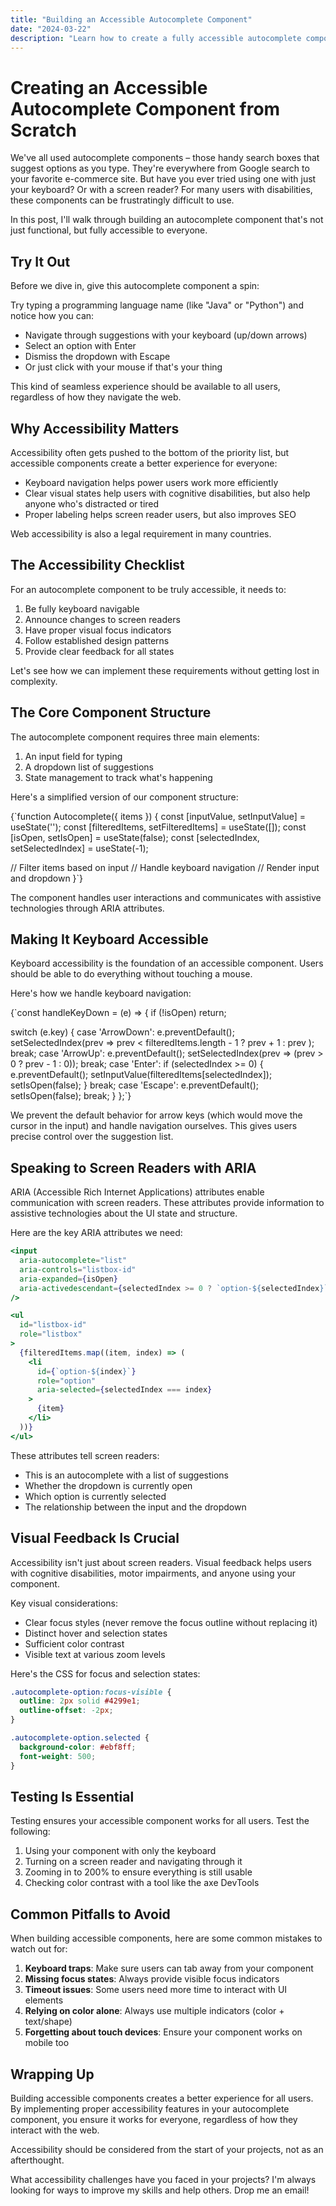 ```yaml
---
title: "Building an Accessible Autocomplete Component"
date: "2024-03-22"
description: "Learn how to create a fully accessible autocomplete component with React, focusing on keyboard navigation and screen reader support"
---
```



# Creating an Accessible Autocomplete Component from Scratch

We've all used autocomplete components – those handy search boxes that suggest options as you type. They're everywhere from Google search to your favorite e-commerce site. But have you ever tried using one with just your keyboard? Or with a screen reader? For many users with disabilities, these components can be frustratingly difficult to use.

In this post, I'll walk through building an autocomplete component that's not just functional, but fully accessible to everyone.

## Try It Out

Before we dive in, give this autocomplete component a spin:

<Autocomplete />

Try typing a programming language name (like "Java" or "Python") and notice how you can:

- Navigate through suggestions with your keyboard (up/down arrows)
- Select an option with Enter
- Dismiss the dropdown with Escape
- Or just click with your mouse if that's your thing

This kind of seamless experience should be available to all users, regardless of how they navigate the web.

## Why Accessibility Matters

Accessibility often gets pushed to the bottom of the priority list, but accessible components create a better experience for everyone:

- Keyboard navigation helps power users work more efficiently
- Clear visual states help users with cognitive disabilities, but also help anyone who's distracted or tired
- Proper labeling helps screen reader users, but also improves SEO

Web accessibility is also a legal requirement in many countries.

## The Accessibility Checklist

For an autocomplete component to be truly accessible, it needs to:

1. Be fully keyboard navigable
2. Announce changes to screen readers
3. Have proper visual focus indicators
4. Follow established design patterns
5. Provide clear feedback for all states

Let's see how we can implement these requirements without getting lost in complexity.

## The Core Component Structure

The autocomplete component requires three main elements:

1. An input field for typing
2. A dropdown list of suggestions
3. State management to track what's happening

Here's a simplified version of our component structure:

<SyntaxHighlighter language="jsx" style={a11yDark}>
  {`function Autocomplete({ items }) {
  const [inputValue, setInputValue] = useState('');
  const [filteredItems, setFilteredItems] = useState([]);
  const [isOpen, setIsOpen] = useState(false);
  const [selectedIndex, setSelectedIndex] = useState(-1);
  
  // Filter items based on input
  // Handle keyboard navigation
  // Render input and dropdown
}`}
</SyntaxHighlighter>

The component handles user interactions and communicates with assistive technologies through ARIA attributes.

## Making It Keyboard Accessible

Keyboard accessibility is the foundation of an accessible component. Users should be able to do everything without touching a mouse.

Here's how we handle keyboard navigation:

<SyntaxHighlighter language="jsx" style={a11yDark}>
{`const handleKeyDown = (e) => {
  if (!isOpen) return;

switch (e.key) {
case 'ArrowDown':
e.preventDefault();
setSelectedIndex(prev =>
prev < filteredItems.length - 1 ? prev + 1 : prev
);
break;
case 'ArrowUp':
e.preventDefault();
setSelectedIndex(prev => (prev > 0 ? prev - 1 : 0));
break;
case 'Enter':
if (selectedIndex >= 0) {
e.preventDefault();
setInputValue(filteredItems[selectedIndex]);
setIsOpen(false);
}
break;
case 'Escape':
e.preventDefault();
setIsOpen(false);
break;
}
};`}

</SyntaxHighlighter>

We prevent the default behavior for arrow keys (which would move the cursor in the input) and handle navigation ourselves. This gives users precise control over the suggestion list.

## Speaking to Screen Readers with ARIA

ARIA (Accessible Rich Internet Applications) attributes enable communication with screen readers. These attributes provide information to assistive technologies about the UI state and structure.

Here are the key ARIA attributes we need:

```jsx
<input
  aria-autocomplete="list"
  aria-controls="listbox-id"
  aria-expanded={isOpen}
  aria-activedescendant={selectedIndex >= 0 ? `option-${selectedIndex}` : undefined}
/>

<ul
  id="listbox-id"
  role="listbox"
>
  {filteredItems.map((item, index) => (
    <li
      id={`option-${index}`}
      role="option"
      aria-selected={selectedIndex === index}
    >
      {item}
    </li>
  ))}
</ul>
```

These attributes tell screen readers:

- This is an autocomplete with a list of suggestions
- Whether the dropdown is currently open
- Which option is currently selected
- The relationship between the input and the dropdown

## Visual Feedback Is Crucial

Accessibility isn't just about screen readers. Visual feedback helps users with cognitive disabilities, motor impairments, and anyone using your component.

Key visual considerations:

- Clear focus styles (never remove the focus outline without replacing it)
- Distinct hover and selection states
- Sufficient color contrast
- Visible text at various zoom levels

Here's the CSS for focus and selection states:

```css
.autocomplete-option:focus-visible {
  outline: 2px solid #4299e1;
  outline-offset: -2px;
}

.autocomplete-option.selected {
  background-color: #ebf8ff;
  font-weight: 500;
}
```

## Testing Is Essential

Testing ensures your accessible component works for all users. Test the following:

1. Using your component with only the keyboard
2. Turning on a screen reader and navigating through it
3. Zooming in to 200% to ensure everything is still usable
4. Checking color contrast with a tool like the axe DevTools

## Common Pitfalls to Avoid

When building accessible components, here are some common mistakes to watch out for:

1. **Keyboard traps**: Make sure users can tab away from your component
2. **Missing focus states**: Always provide visible focus indicators
3. **Timeout issues**: Some users need more time to interact with UI elements
4. **Relying on color alone**: Always use multiple indicators (color + text/shape)
5. **Forgetting about touch devices**: Ensure your component works on mobile too

## Wrapping Up

Building accessible components creates a better experience for all users. By implementing proper accessibility features in your autocomplete component, you ensure it works for everyone, regardless of how they interact with the web.

Accessibility should be considered from the start of your projects, not as an afterthought.

What accessibility challenges have you faced in your projects? I'm always looking for ways to improve my skills and help others. Drop me an email!
